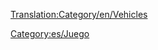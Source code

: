 [[Translation:Category/en/Vehicles]]

{{en/Bilingual box| es
| Artículos relativos a vehículos en general.

Esto es una lista de vehículos. Lea el [[es/Manual/Vehículos|artículo principal]] para una explicación del concepto Vehículos.
| ''Articles relating to vehicles in general are here.''

''This is a list of Vehicles. Read the main article for an explanation of the concept of Vehicles.''}}

[[Category:es/Juego]]